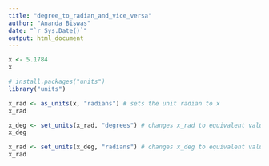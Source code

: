 ```yaml
---
title: "degree_to_radian_and_vice_versa"
author: "Ananda Biswas"
date: "`r Sys.Date()`"
output: html_document
---
```


```r
x <- 5.1784
x

# install.packages("units") 
library("units")

x_rad <- as_units(x, "radians") # sets the unit radian to x
x_rad

x_deg <- set_units(x_rad, "degrees") # changes x_rad to equivalent value in degrees
x_deg

x_rad <- set_units(x_deg, "radians") # changes x_deg to equivalent value in radians
x_rad
```

